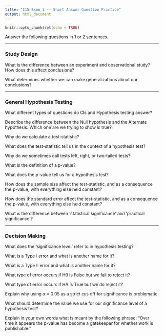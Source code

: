 ---
title: "115 Exam 3 -- Short Answer Question Practice"
output: html_document
---

```{r setup, include=FALSE}
knitr::opts_chunk$set(echo = TRUE)
```

Answer the following questions in 1 or 2 sentences.

--- 

### Study Design

What is the difference between an experiment and observational study? How does this affect conclusions?

What determines whether we can make generalizations about our conclusions?

---

### General Hypothesis Testing

What different types of questions do CIs and Hypothesis testing answer? 

Describe the difference between the Null hypothesis and the Alternate hypothesis. Which one are we trying to show is true? 

Why do we calculate a test-statistic?

What does the test-statistic tell us in the context of a hypothesis test?

Why do we sometimes call tests left, right, or two-tailed tests? 

What is the definition of a p-value?

What does the p-value tell us for a hypothesis test?

How does the sample size affect the test-statistic, and as a consequence the p-value, with everything else held constant? 

How does the standard error affect the test-statistic, and as a consequence the p-value, with everything else held constant? 

What is the difference between ‘statistical significance’ and ‘practical significance’?

---

### Decision Making

What does the ‘significance level’ refer to in hypothesis testing?

What is a Type I error and what is another name for it?

What is a Type II error and what is another name for it?

What type of error occurs if H0 is False but we fail to reject it? 

What type of error occurs if HA is True but we do reject it? 

Explain why using $\alpha$ = 0.05 as a strict cut-off for significance is problematic

What should determine the value we use for our significance level of a hypothesis test?

Explain in your own words what is meant by the following phrase: “Over time it appears the p-value has become a gatekeeper for whether work is publishable.”
